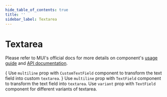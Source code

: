 ```yaml
---
hide_table_of_contents: true
title: ''
sidebar_label: Textarea
---
```




<h1 className='!m-0'>Textarea</h1>

<div className='template-bg-color' />

Please refer to MUI's official docs for more details on component's [usage guide](https://mui.com/material-ui/react-text-field/#multiline) and [API documentation](https://mui.com/material-ui/react-text-field/#api).

<Grid container spacing={6}>
  <Grid item xs={12}>
    <CardSnippet
      title='Variants'
      code={SourceCodeTextareaCustom}
    >
      {
        <Typography className='mbe-4'>
          Use <code>multiline</code> prop with <code>CustomTextField</code> component to transform the text field into custom <code>textarea</code>.
        </Typography>
      }
      <TextareaCustom />
    </CardSnippet>
  </Grid>
  <Grid item xs={12}>
    <CardSnippet
      title='Variants'
      code={SourceCodeTextareaVariant}
    >
      <Typography className='mbe-4'>
        Use <code>multiline</code> prop with <code>TextField</code> component to transform the text field into <code>textarea</code>. Use <code>variant</code> prop with <code>TextField</code> component for different variants of textarea.
      </Typography>
      <TextareaVariant />
    </CardSnippet>
  </Grid>
</Grid>